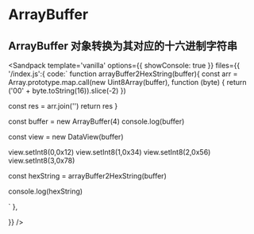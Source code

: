# ArrayBuffer


## ArrayBuffer 对象转换为其对应的十六进制字符串

<Sandpack
  template='vanilla'
   options={{ showConsole: true }} 
  files={{
    '/index.js':{
      code:`
      function arrayBuffer2HexString(buffer){
          const  arr = Array.prototype.map.call(new Uint8Array(buffer), function (byte) {
    return ('00' + byte.toString(16)).slice(-2)
  })

const res = arr.join('')
return res
}

const buffer = new ArrayBuffer(4)
console.log(buffer)

const view = new DataView(buffer)

view.setInt8(0,0x12)
view.setInt8(1,0x34)
view.setInt8(2,0x56)
view.setInt8(3,0x78)

const hexString = arrayBuffer2HexString(buffer)

console.log(hexString)

`
},

}}
/>
